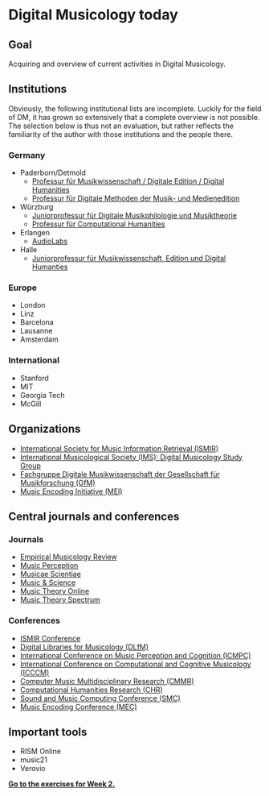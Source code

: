 # Digital Musicology today

::: {.callout-note}
# Goal
Acquiring and overview of current activities in Digital Musicology.
:::


## Institutions

::: {.callout-warning}
Obviously, the following institutional lists 
are incomplete. Luckily for the field of DM, 
it has grown so extensively that a complete overview is not possible. 
The selection below is thus not an evaluation, but rather reflects 
the familiarity of the author with those institutions and the people there.
:::

### Germany

- Paderborn/Detmold
  - [Professur für Musikwissenschaft / Digitale Edition / Digital Humanities](https://www.uni-paderborn.de/person/61139)
  - [Professur für Digitale Methoden der Musik- und Medienedition](https://www.muwi-detmold-paderborn.de/personen/professuren/prof-dr-anna-plaksin)
- Würzburg
  - [Juniorprofessur für Digitale Musikphilologie und Musiktheorie](https://www.musikwissenschaft.uni-wuerzburg.de/team/moss)
  - [Professur für Computational Humanities](https://www.caidas.uni-wuerzburg.de/ch/)
- Erlangen
  - [AudioLabs](https://www.audiolabs-erlangen.de/)
- Halle
  - [Juniorprofessur für Musikwissenschaft, Edition und Digital Humanties](https://www.musikwiss.uni-halle.de/team/dennis_ried/)

### Europe 

- London
- Linz
- Barcelona
- Lausanne 
- Amsterdam

### International

- Stanford
- MIT
- Georgia Tech
- McGill

## Organizations 

- [International Society for Music Information Retrieval (ISMIR)](https://ismir.net/)
- [International Musicological Society (IMS): Digital Musicology Study Group](https://digital.musicology.org/)
- [Fachgruppe Digitale Musikwissenschaft der Gesellschaft für Musikforschung (GfM)](https://www.musikforschung.de/digitale-musikwissenschaft/)
- [Music Encoding Initiative (MEI)](https://music-encoding.org/)

<!-- ## Current research topics -->

## Central journals and conferences

### Journals 

- [Empirical Musicology Review](https://emusicology.org/)
- [Music Perception](https://online.ucpress.edu/mp)
- [Musicae Scientiae](https://journals.sagepub.com/home/MSX)
- [Music & Science](https://journals.sagepub.com/home/mns)
- [Music Theory Online](https://www.mtosmt.org/)
- [Music Theory Spectrum](https://academic.oup.com/mts/) 

### Conferences 

- [ISMIR Conference](https://ismir.net/conferences/)
- [Digital Libraries for Musicology (DLfM)](https://dlfm.web.ox.ac.uk/)
- [International Conference on Music Perception and Cognition (ICMPC)](https://icmpc.org/icmpc_upcoming_conference.html)
- [International Conference on Computational and Cognitive Musicology (ICCCM)](https://digital.musicology.org/conferences/)
- [Computer Music Multidisciplinary Research (CMMR)](https://cmmr2025.prism.cnrs.fr/)
- [Computational Humanities Research (CHR)](https://computational-humanities-research.org/)
- [Sound and Music Computing Conference (SMC)](https://smc25.iem.at/)
- [Music Encoding Conference (MEC)](https://music-encoding.org/conference/past.html)
<!-- - DH Conference -->

## Important tools

- RISM Online
- music21 
- Verovio 

<!-- ## Study programs and summer schools -->


[**Go to the exercises for Week 2.**](ex/02_python_primer.qmd)
